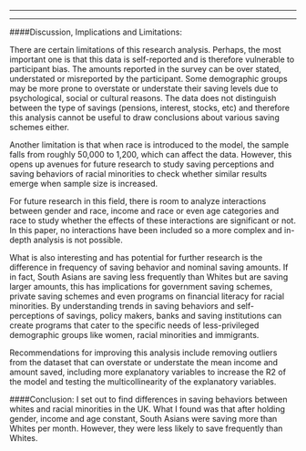 
---


---
####Discussion, Implications and Limitations:  

There are certain limitations of this research analysis. Perhaps, the most important one is that this data is self-reported and is therefore vulnerable to participant bias. The amounts reported in the survey can be over stated, understated or misreported by the participant. Some demographic groups may be more prone to overstate or understate their saving levels due to psychological, social or cultural reasons. The data does not distinguish between the type of savings (pensions, interest, stocks, etc) and therefore this analysis cannot be useful to draw conclusions about various saving schemes either.  

Another limitation is that when race is introduced to the model, the sample falls from roughly 50,000 to 1,200, which can affect the data. However, this opens up avenues for future research to study saving perceptions and saving behaviors of racial minorities to check whether similar results emerge when sample size is increased.  

For future research in this field, there is room to analyze interactions between gender and race, income and race or even age categories and race to study whether the effects of these interactions are significant or not. In this paper, no interactions have been included so a more complex and in-depth analysis is not possible.  

What is also interesting and has potential for further research is the difference in frequency of saving behavior and nominal saving amounts. If in fact, South Asians are saving less frequently than Whites but are saving larger amounts, this has implications for government saving schemes, private saving schemes and even programs on financial literacy for racial minorities. By understanding trends in saving behaviors and self-perceptions of savings, policy makers, banks and saving institutions can create programs that cater to the specific needs of less-privileged demographic groups like women, racial minorities and immigrants.  

Recommendations for improving this analysis include removing outliers from the dataset that can overstate or understate the mean income and amount saved, including more explanatory variables to increase the R2 of the model and testing the multicollinearity of the explanatory variables.   


####Conclusion:
I set out to find differences in saving behaviors between whites and racial minorities in the UK. What I found was that after holding gender, income and age constant, South Asians were saving more than Whites per month. However, they were less likely to save frequently than Whites.  

